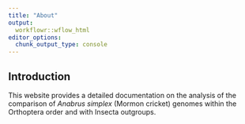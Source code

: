---
title: "About"
output:
  workflowr::wflow_html
editor_options:
  chunk_output_type: console
---
## Introduction
This website provides a detailed documentation on the analysis of the comparison of *Anabrus simplex* (Mormon cricket) genomes within the Orthoptera order and with Insecta outgroups. 

